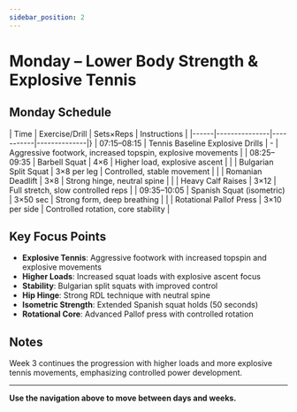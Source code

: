 ```yaml
---
sidebar_position: 2
---
```



<WorkoutNav weekNumber={3} />

# Monday – Lower Body Strength & Explosive Tennis

## Monday Schedule

| Time | Exercise/Drill | Sets×Reps | Instructions |
|------|---------------|-----------|--------------|}
| 07:15–08:15 | Tennis Baseline Explosive Drills | - | Aggressive footwork, increased topspin, explosive movements |
| 08:25–09:35 | Barbell Squat | 4×6 | Higher load, explosive ascent |
| | Bulgarian Split Squat | 3×8 per leg | Controlled, stable movement |
| | Romanian Deadlift | 3×8 | Strong hinge, neutral spine |
| | Heavy Calf Raises | 3×12 | Full stretch, slow controlled reps |
| 09:35–10:05 | Spanish Squat (isometric) | 3×50 sec | Strong form, deep breathing |
| | Rotational Pallof Press | 3×10 per side | Controlled rotation, core stability |

## Key Focus Points

- **Explosive Tennis**: Aggressive footwork with increased topspin and explosive movements
- **Higher Loads**: Increased squat loads with explosive ascent focus
- **Stability**: Bulgarian split squats with improved control
- **Hip Hinge**: Strong RDL technique with neutral spine
- **Isometric Strength**: Extended Spanish squat holds (50 seconds)
- **Rotational Core**: Advanced Pallof press with controlled rotation

## Notes

Week 3 continues the progression with higher loads and more explosive tennis movements, emphasizing controlled power development.

---

**Use the navigation above to move between days and weeks.**

